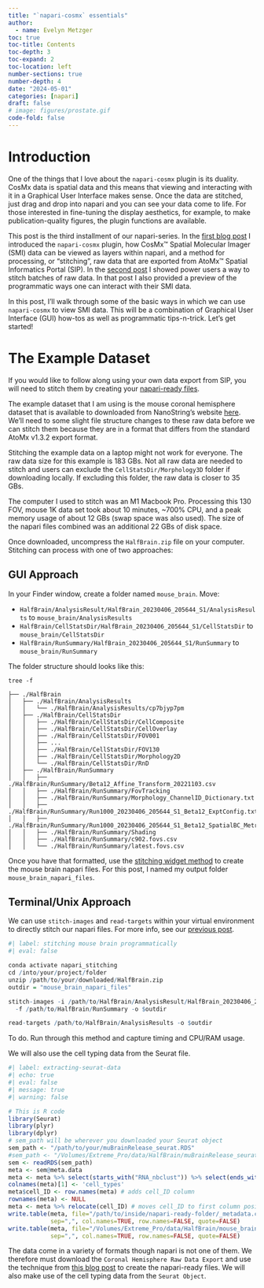 ```yaml
---
title: "`napari-cosmx` essentials"
author:
  - name: Evelyn Metzger
toc: true
toc-title: Contents
toc-depth: 3
toc-expand: 2
toc-location: left
number-sections: true
number-depth: 4
date: "2024-05-01"
categories: [napari]
draft: false
# image: figures/prostate.gif
code-fold: false
---
```


# Introduction 

<!-- alt intro -->
One of the things that I love about the `napari-cosmx` plugin is its duality. CosMx
data is spatial data and this means that viewing and interacting with it in a Graphical User
Interface makes sense. Once the data are stitched, just drag and drop into napari
and you can see your data come to life. For those interested in fine-tuning the
display aesthetics, for example, to make publication-quality figures, the plugin
functions are available. 

This post is the third installment of our napari-series. In the [first blog post](../using-napari-for-cosmx-data/index.qmd){target="_blank"} I introduced the
`napari-cosmx` plugin, how CosMx&#8482; Spatial Molecular Imager (SMI) data
can be viewed as layers within napari, and a method for processing, 
or "stitching", raw data that are exported from AtoMx&#8482; Spatial Informatics
Portal (SIP). In the [second post](../napari-programmatically-stitching/stitching-programmatically.qmd){target="_blank"}
I showed power users a way to stitch batches of raw data. In that post I also
provided a preview of the programmatic ways one can interact with their SMI data.

In this post, I'll walk through some of the basic ways in which we can use `napari-cosmx`
to view SMI data. This will be a combination of Graphical User Interface (GUI)
how-tos as well as programmatic tips-n-trick. Let's get started!

# The Example Dataset

If you would like to follow along using your own data export from SIP, you will
need to stitch them by creating your [napari-ready files](../using-napari-for-cosmx-data/index.qmd#sec-napari-ready-files){target="_blank"}.

The example dataset that I am using is the mouse coronal hemisphere
dataset that is available to downloaded from NanoString's website [here](https://nanostring.com/products/cosmx-spatial-molecular-imager/ffpe-dataset/cosmx-smi-mouse-brain-ffpe-dataset/){target="blank"}. We'll need to some slight file structure changes
to these raw data before we can stitch them because they are in a format that differs from the standard
AtoMx v1.3.2 export format. 

::: {.callout-note}
Stitching the example data on a laptop might not work for everyone. 
The raw data size for this example is 183 GBs. Not all raw data are needed to stitch
and users can exclude the `CellStatsDir/Morphology3D` folder if downloading locally.
If excluding this folder, the raw data is closer to 35 GBs. 

The computer I used to stitch was an M1 Macbook Pro. Processing this 130 FOV, mouse
1K data set took about 10 minutes, ~700%
CPU, and a peak memory usage of about 12 GBs (swap space was also used). The size
of the napari files combined was an additional 22 GBs of disk space. 
:::

Once downloaded, uncompress the `HalfBrain.zip` file on your computer. Stitching
can process with one of two approaches:

::: {.panel-tabset group="language"}

## GUI Approach

In your Finder window, create a folder named `mouse_brain`.  Move:

- `HalfBrain/AnalysisResult/HalfBrain_20230406_205644_S1/AnalysisResults` to `mouse_brain/AnalysisResults`
- `HalfBrain/CellStatsDir/HalfBrain_20230406_205644_S1/CellStatsDir` to `mouse_brain/CellStatsDir`
- `HalfBrain/RunSummary/HalfBrain_20230406_205644_S1/RunSummary` to `mouse_brain/RunSummary`

The folder structure should looks like this:

```
tree -f

├── ./HalfBrain
│   ├── ./HalfBrain/AnalysisResults
│   │   └── ./HalfBrain/AnalysisResults/cp7bjyp7pm
│   ├── ./HalfBrain/CellStatsDir
│   │   ├── ./HalfBrain/CellStatsDir/CellComposite
│   │   ├── ./HalfBrain/CellStatsDir/CellOverlay
│   │   ├── ./HalfBrain/CellStatsDir/FOV001
│   │   ├── ...
│   │   ├── ./HalfBrain/CellStatsDir/FOV130
│   │   ├── ./HalfBrain/CellStatsDir/Morphology2D
│   │   └── ./HalfBrain/CellStatsDir/RnD
│   ├── ./HalfBrain/RunSummary
│   │   ├── ./HalfBrain/RunSummary/Beta12_Affine_Transform_20221103.csv
│   │   ├── ./HalfBrain/RunSummary/FovTracking
│   │   ├── ./HalfBrain/RunSummary/Morphology_ChannelID_Dictionary.txt
│   │   ├── ./HalfBrain/RunSummary/Run1000_20230406_205644_S1_Beta12_ExptConfig.txt
│   │   ├── ./HalfBrain/RunSummary/Run1000_20230406_205644_S1_Beta12_SpatialBC_Metrics4D.csv
│   │   ├── ./HalfBrain/RunSummary/Shading
│   │   ├── ./HalfBrain/RunSummary/c902.fovs.csv
│   │   └── ./HalfBrain/RunSummary/latest.fovs.csv

```

Once you have that formatted, use the [stitching widget method](../using-napari-for-cosmx-data/index.qmd#sec-stitch-images){target="_blank"}
to create the mouse brain napari files. For this post, I named my output folder 
`mouse_brain_napari_files`.

## Terminal/Unix Approach

We can use `stitch-images` and `read-targets` within your virtual environment 
to directly stitch our napari files. For more info, see our
[previous post](../napari-programmatically-stitching/stitching-programmatically.qmd){target="_blank"}.


```r
#| label: stitching mouse brain programmatically
#| eval: false

conda activate napari_stitching
cd /into/your/project/folder
unzip /path/to/your/downloaded/HalfBrain.zip
outdir = "mouse_brain_napari_files"

stitch-images -i /path/to/HalfBrain/AnalysisResult/HalfBrain_20230406_205644_S1/AnalysisResults \ 
  -f /path/to/HalfBrain/RunSummary -o $outdir

read-targets /path/to/HalfBrain/AnalysisResults -o $outdir

```

To do. Run through this method and capture timing and CPU/RAM usage.

We will also use the cell typing data from the Seurat file. 

```r
#| label: extracting-seurat-data
#| echo: true
#| eval: false
#| message: true
#| warning: false

# This is R code
library(Seurat)
library(plyr)
library(dplyr)
# sem_path will be wherever you downloaded your Seurat object
sem_path <- "/path/to/your/muBrainRelease_seurat.RDS"
#sem_path <- "/Volumes/Extreme_Pro/data/HalfBrain/muBrainRelease_seurat.RDS"
sem <- readRDS(sem_path)
meta <- sem@meta.data
meta <- meta %>% select(starts_with("RNA_nbclust")) %>% select(ends_with("clusters"))
colnames(meta)[1] <- 'cell_types'
meta$cell_ID <- row.names(meta) # adds cell_ID column
rownames(meta) <- NULL
meta <- meta %>% relocate(cell_ID) # moves cell_ID to first column position
write.table(meta, file="/path/to/inside/napari-ready-folder/_metadata.csv", 
            sep=",", col.names=TRUE, row.names=FALSE, quote=FALSE)
write.table(meta, file="/Volumes/Extreme_Pro/data/HalfBrain/mouse_brain_napari_files/_metadata.csv", 
            sep=",", col.names=TRUE, row.names=FALSE, quote=FALSE)
```

:::


<!-- ## Formatting the example data -->

The data come in a variety of formats though napari
is not one of them. We therefore must download the `Coronal Hemisphere Raw Data Export` and use the technique from [this blog post](../napari-programmatically-stitching/stitching-programmatically.qmd){target="_blank"}
to create the napari-ready files. We will also make use of the cell typing data from
the `Seurat Object`.

<!-- wget https://smi-public.objects.liquidweb.services/muBrainRelease_seurat.RDS -->

